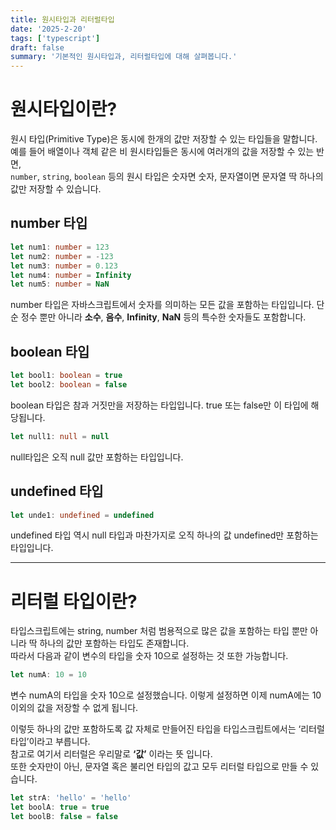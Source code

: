 ```yaml
---
title: 원시타입과 리터럴타입
date: '2025-2-20'
tags: ['typescript']
draft: false
summary: '기본적인 원시타입과, 리터럴타입에 대해 살펴봅니다.'
---
```


# 원시타입이란?

원시 타입(Primitive Type)은 동시에 한개의 값만 저장할 수 있는 타입들을 말합니다.  
예를 들어 배열이나 객체 같은 비 원시타입들은 동시에 여러개의 값을 저장할 수 있는 반면,  
`number`, `string`, `boolean` 등의 원시 타입은 숫자면 숫자, 문자열이면 문자열 딱 하나의 값만 저장할 수 있습니다.

## number 타입

```ts
let num1: number = 123
let num2: number = -123
let num3: number = 0.123
let num4: number = Infinity
let num5: number = NaN
```

number 타입은 자바스크립트에서 숫자를 의미하는 모든 값을 포함하는 타입입니다. 단순 정수 뿐만 아니라 **소수**, **음수**, **Infinity**, **NaN** 등의 특수한 숫자들도 포함합니다.

## boolean 타입

```ts
let bool1: boolean = true
let bool2: boolean = false
```

boolean 타입은 참과 거짓만을 저장하는 타입입니다. true 또는 false만 이 타입에 해당됩니다.

```ts
let null1: null = null
```

null타입은 오직 null 값만 포함하는 타입입니다.

## undefined 타입

```ts
let unde1: undefined = undefined
```

undefined 타입 역시 null 타입과 마찬가지로 오직 하나의 값 undefined만 포함하는 타입입니다.

---

# 리터럴 타입이란?

타입스크립트에는 string, number 처럼 범용적으로 많은 값을 포함하는 타입 뿐만 아니라 딱 하나의 값만 포함하는 타입도 존재합니다.  
따라서 다음과 같이 변수의 타입을 숫자 10으로 설정하는 것 또한 가능합니다.

```ts
let numA: 10 = 10
```

변수 numA의 타입을 숫자 10으로 설정했습니다. 이렇게 설정하면 이제 numA에는 10 이외의 값을 저장할 수 없게 됩니다.

이렇듯 하나의 값만 포함하도록 값 자체로 만들어진 타입을 타입스크립트에서는 ‘리터럴 타입’이라고 부릅니다.  
참고로 여기서 리터럴은 우리말로 **‘값’** 이라는 뜻 입니다.  
또한 숫자만이 아닌, 문자열 혹은 불리언 타입의 값고 모두 리터럴 타입으로 만들 수 있습니다.

```ts
let strA: 'hello' = 'hello'
let boolA: true = true
let boolB: false = false
```
